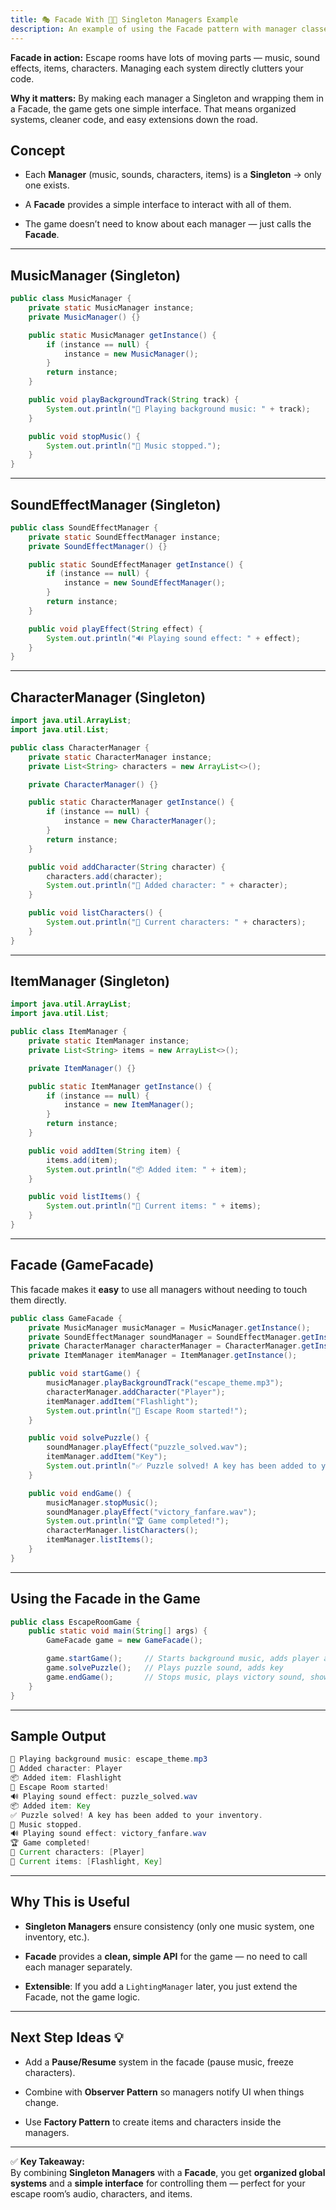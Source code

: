 ```yaml
---
title: 🎭 Facade With 🧑‍💻 Singleton Managers Example
description: An example of using the Facade pattern with manager classes to simplify complex subsystems.
---
```


**Facade in action:** Escape rooms have lots of moving parts — music, sound effects, items, characters. Managing each system directly clutters your code.

**Why it matters:** By making each manager a Singleton and wrapping them in a Facade, the game gets one simple interface. That means organized systems, cleaner code, and easy extensions down the road.

## Concept

- Each **Manager** (music, sounds, characters, items) is a **Singleton** → only one exists.
    
- A **Facade** provides a simple interface to interact with all of them.
    
- The game doesn’t need to know about each manager — just calls the **Facade**.
    

---

## MusicManager (Singleton)

```java
public class MusicManager {
    private static MusicManager instance;
    private MusicManager() {}

    public static MusicManager getInstance() {
        if (instance == null) {
            instance = new MusicManager();
        }
        return instance;
    }

    public void playBackgroundTrack(String track) {
        System.out.println("🎵 Playing background music: " + track);
    }

    public void stopMusic() {
        System.out.println("🛑 Music stopped.");
    }
}
```

---

## SoundEffectManager (Singleton)

```java
public class SoundEffectManager {
    private static SoundEffectManager instance;
    private SoundEffectManager() {}

    public static SoundEffectManager getInstance() {
        if (instance == null) {
            instance = new SoundEffectManager();
        }
        return instance;
    }

    public void playEffect(String effect) {
        System.out.println("🔊 Playing sound effect: " + effect);
    }
}
```

---

## CharacterManager (Singleton)

```java
import java.util.ArrayList;
import java.util.List;

public class CharacterManager {
    private static CharacterManager instance;
    private List<String> characters = new ArrayList<>();

    private CharacterManager() {}

    public static CharacterManager getInstance() {
        if (instance == null) {
            instance = new CharacterManager();
        }
        return instance;
    }

    public void addCharacter(String character) {
        characters.add(character);
        System.out.println("👤 Added character: " + character);
    }

    public void listCharacters() {
        System.out.println("👥 Current characters: " + characters);
    }
}
```

---

## ItemManager (Singleton)

```java
import java.util.ArrayList;
import java.util.List;

public class ItemManager {
    private static ItemManager instance;
    private List<String> items = new ArrayList<>();

    private ItemManager() {}

    public static ItemManager getInstance() {
        if (instance == null) {
            instance = new ItemManager();
        }
        return instance;
    }

    public void addItem(String item) {
        items.add(item);
        System.out.println("📦 Added item: " + item);
    }

    public void listItems() {
        System.out.println("🎒 Current items: " + items);
    }
}
```

---

## Facade (GameFacade)

This facade makes it **easy** to use all managers without needing to touch them directly.

```java
public class GameFacade {
    private MusicManager musicManager = MusicManager.getInstance();
    private SoundEffectManager soundManager = SoundEffectManager.getInstance();
    private CharacterManager characterManager = CharacterManager.getInstance();
    private ItemManager itemManager = ItemManager.getInstance();

    public void startGame() {
        musicManager.playBackgroundTrack("escape_theme.mp3");
        characterManager.addCharacter("Player");
        itemManager.addItem("Flashlight");
        System.out.println("🚪 Escape Room started!");
    }

    public void solvePuzzle() {
        soundManager.playEffect("puzzle_solved.wav");
        itemManager.addItem("Key");
        System.out.println("✅ Puzzle solved! A key has been added to your inventory.");
    }

    public void endGame() {
        musicManager.stopMusic();
        soundManager.playEffect("victory_fanfare.wav");
        System.out.println("🏆 Game completed!");
        characterManager.listCharacters();
        itemManager.listItems();
    }
}
```

---

## Using the Facade in the Game

```java
public class EscapeRoomGame {
    public static void main(String[] args) {
        GameFacade game = new GameFacade();

        game.startGame();     // Starts background music, adds player and flashlight
        game.solvePuzzle();   // Plays puzzle sound, adds key
        game.endGame();       // Stops music, plays victory sound, shows summary
    }
}
```

---

## Sample Output

```java
🎵 Playing background music: escape_theme.mp3
👤 Added character: Player
📦 Added item: Flashlight
🚪 Escape Room started!
🔊 Playing sound effect: puzzle_solved.wav
📦 Added item: Key
✅ Puzzle solved! A key has been added to your inventory.
🛑 Music stopped.
🔊 Playing sound effect: victory_fanfare.wav
🏆 Game completed!
👥 Current characters: [Player]
🎒 Current items: [Flashlight, Key]
```

---

## Why This is Useful

- **Singleton Managers** ensure consistency (only one music system, one inventory, etc.).
    
- **Facade** provides a **clean, simple API** for the game — no need to call each manager separately.
    
- **Extensible**: If you add a `LightingManager` later, you just extend the Facade, not the game logic.
    

---

## Next Step Ideas 💡

- Add a **Pause/Resume** system in the facade (pause music, freeze characters).
    
- Combine with **Observer Pattern** so managers notify UI when things change.
    
- Use **Factory Pattern** to create items and characters inside the managers.
    

---

✅ **Key Takeaway:**  
By combining **Singleton Managers** with a **Facade**, you get **organized global systems** and a **simple interface** for controlling them — perfect for your escape room’s audio, characters, and items.